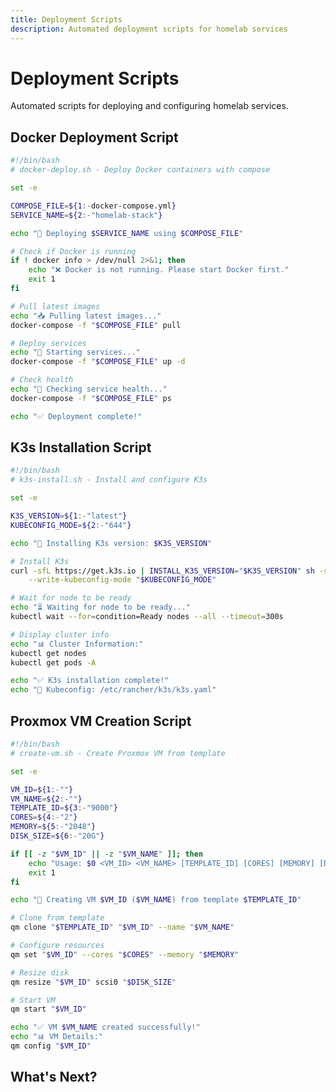 ```yaml
---
title: Deployment Scripts
description: Automated deployment scripts for homelab services
---
```


# Deployment Scripts

Automated scripts for deploying and configuring homelab services.

## Docker Deployment Script

```bash
#!/bin/bash
# docker-deploy.sh - Deploy Docker containers with compose

set -e

COMPOSE_FILE=${1:-docker-compose.yml}
SERVICE_NAME=${2:-"homelab-stack"}

echo "🚀 Deploying $SERVICE_NAME using $COMPOSE_FILE"

# Check if Docker is running
if ! docker info > /dev/null 2>&1; then
    echo "❌ Docker is not running. Please start Docker first."
    exit 1
fi

# Pull latest images
echo "📥 Pulling latest images..."
docker-compose -f "$COMPOSE_FILE" pull

# Deploy services
echo "🔧 Starting services..."
docker-compose -f "$COMPOSE_FILE" up -d

# Check health
echo "🏥 Checking service health..."
docker-compose -f "$COMPOSE_FILE" ps

echo "✅ Deployment complete!"
```

## K3s Installation Script

```bash
#!/bin/bash
# k3s-install.sh - Install and configure K3s

set -e

K3S_VERSION=${1:-"latest"}
KUBECONFIG_MODE=${2:-"644"}

echo "🚀 Installing K3s version: $K3S_VERSION"

# Install K3s
curl -sfL https://get.k3s.io | INSTALL_K3S_VERSION="$K3S_VERSION" sh -s - \
    --write-kubeconfig-mode "$KUBECONFIG_MODE"

# Wait for node to be ready
echo "⏳ Waiting for node to be ready..."
kubectl wait --for=condition=Ready nodes --all --timeout=300s

# Display cluster info
echo "📊 Cluster Information:"
kubectl get nodes
kubectl get pods -A

echo "✅ K3s installation complete!"
echo "📝 Kubeconfig: /etc/rancher/k3s/k3s.yaml"
```

## Proxmox VM Creation Script

```bash
#!/bin/bash
# create-vm.sh - Create Proxmox VM from template

set -e

VM_ID=${1:-""}
VM_NAME=${2:-""}
TEMPLATE_ID=${3:-"9000"}
CORES=${4:-"2"}
MEMORY=${5:-"2048"}
DISK_SIZE=${6:-"20G"}

if [[ -z "$VM_ID" || -z "$VM_NAME" ]]; then
    echo "Usage: $0 <VM_ID> <VM_NAME> [TEMPLATE_ID] [CORES] [MEMORY] [DISK_SIZE]"
    exit 1
fi

echo "🚀 Creating VM $VM_ID ($VM_NAME) from template $TEMPLATE_ID"

# Clone from template
qm clone "$TEMPLATE_ID" "$VM_ID" --name "$VM_NAME"

# Configure resources
qm set "$VM_ID" --cores "$CORES" --memory "$MEMORY"

# Resize disk
qm resize "$VM_ID" scsi0 "$DISK_SIZE"

# Start VM
qm start "$VM_ID"

echo "✅ VM $VM_NAME created successfully!"
echo "📊 VM Details:"
qm config "$VM_ID"
```

## What's Next?

<Cards>
  <Card title="Monitoring Scripts" href="/docs/scripts/automation" description="System monitoring and alerting automation" />
  <Card title="Backup Scripts" href="/docs/scripts/automation" description="Automated backup and recovery solutions" />
  <Card title="Maintenance Scripts" href="/docs/scripts/automation" description="Regular system maintenance automation" />
</Cards>
